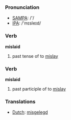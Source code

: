 === Pronunciation ===
*[[w:SAMPA|SAMPA]]: /'/
*[[w:IPA|IPA]]: /'mɪsleɪd/

=== Verb ===

'''mislaid'''

# past tense of to [[mislay]]

=== Verb ===

'''mislaid'''

# past participle of to [[mislay]]

=== Translations ===
*[[Dutch]]: [[misgelegd]]